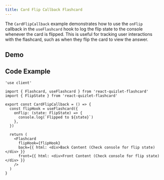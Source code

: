 ```yaml
---
title: Card Flip Callback Flashcard
---
```



The `CardFlipCallback` example demonstrates how to use the `onFlip` callback in the `useFlashcard` hook to log the flip state to the console whenever the card is flipped. This is useful for tracking user interactions with the flashcard, such as when they flip the card to view the answer.

## Demo

<CardFlipCallbackDemo />

## Code Example

```tsx
'use client'

import { Flashcard, useFlashcard } from 'react-quizlet-flashcard'
import { FlipState } from 'react-quizlet-flashcard'

export const CardFlipCallback = () => {
  const flipHook = useFlashcard({
    onFlip: (state: FlipState) => {
      console.log(`Flipped to ${state}`)
    },
  })

  return (
    <Flashcard
      flipHook={flipHook}
      back={{ html: <div>Back Content (Check console for flip state)</div> }}
      front={{ html: <div>Front Content (Check console for flip state)</div> }}
    />
  )
}